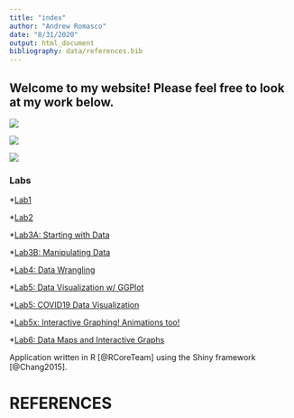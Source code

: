```yaml
---
title: "index"
author: "Andrew Romasco"
date: "8/31/2020"
output: html_document
bibliography: data/references.bib
---
```



## Welcome to my website! Please feel free to look at my work below.

![](images/Friends at Beach.jpg){width=250px,height=100px}


![](images/20190426_123701.jpg){width=250px,height=250px}


![](images/IMG_2383.jpg){width=50px,height=50px}

### Labs
*[Lab1](Lab1/lab1_AVVR.html)

*[Lab2](Lab2/lab2_AVVR.html)

*[Lab3A: Starting with Data](Lab3/lab3A_AVVR-Starting-with-Data.html)

*[Lab3B: Manipulating Data](Lab3/lab3B_AVRR-Manipulating-the-Data.html)

*[Lab4: Data Wrangling](Lab4/lab4_AVVR_Data_Wrangling.html)

*[Lab5: Data Visualization w/ GGPlot](Lab5/lab5_AVVR_Data_Visualization_with_GGPlot.html)

*[Lab5: COVID19 Data Visualization](Lab5/lab5_AVVR_COVID_Visualization.html)

*[Lab5x: Interactive Graphing! Animations too!](Lab5/lab5_AVRR_Interactive_Graphing.html)

*[Lab6: Data Maps and Interactive Graphs](Lab6/lab6_AVVR_COVID19_Data_Maps_Interactive_Graphs_and_Animations.html)



Application written in R [@RCoreTeam] using the Shiny framework [@Chang2015].

# REFERENCES
